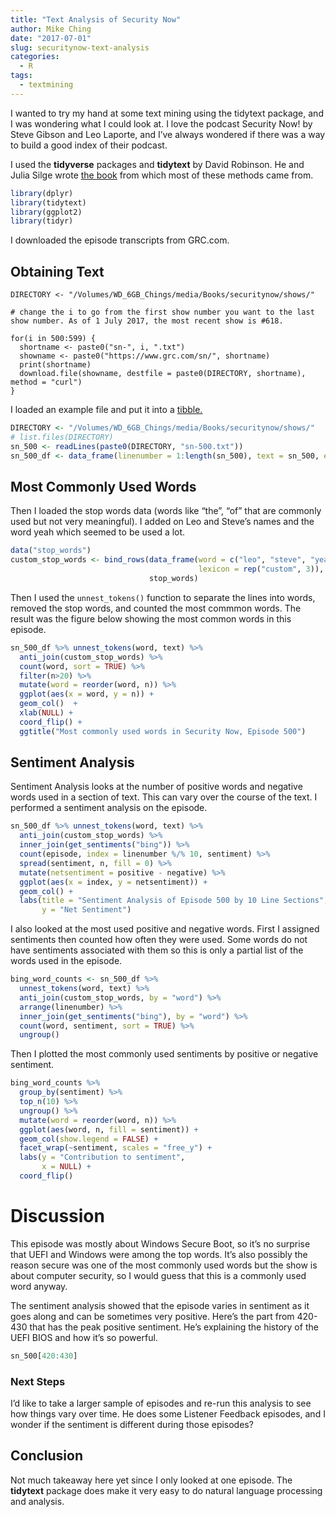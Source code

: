 ```yaml
---
title: "Text Analysis of Security Now"
author: Mike Ching
date: "2017-07-01"
slug: securitynow-text-analysis
categories:
  - R
tags:
  - textmining
---
```


I wanted to try my hand at some text mining using the tidytext package, and I was wondering what I could look at. I love the podcast Security Now! by Steve Gibson and Leo Laporte, and I've always wondered if there was a way to build a good index of their podcast.

I used the **tidyverse** packages and **tidytext** by David Robinson. He and Julia Silge wrote [the book](http://tidytextmining.com/) from which most of these methods came from.

```r
library(dplyr)
library(tidytext)
library(ggplot2)
library(tidyr)
```

I downloaded the episode transcripts from GRC.com. 

## Obtaining Text
```
DIRECTORY <- "/Volumes/WD_6GB_Chings/media/Books/securitynow/shows/"

# change the i to go from the first show number you want to the last show number. As of 1 July 2017, the most recent show is #618.

for(i in 500:599) {
  shortname <- paste0("sn-", i, ".txt")
  showname <- paste0("https://www.grc.com/sn/", shortname)
  print(shortname)
  download.file(showname, destfile = paste0(DIRECTORY, shortname), method = "curl")
}
```

I loaded an example file and put it into a [tibble.](https://cran.r-project.org/web/packages/tibble/vignettes/tibble.html)
```r
DIRECTORY <- "/Volumes/WD_6GB_Chings/media/Books/securitynow/shows/"
# list.files(DIRECTORY)
sn_500 <- readLines(paste0(DIRECTORY, "sn-500.txt"))
sn_500_df <- data_frame(linenumber = 1:length(sn_500), text = sn_500, episode = 500L)
```


## Most Commonly Used Words

Then I loaded the stop words data (words like "the", "of" that are commonly used but not very meaningful). I added on Leo and Steve's names and the word yeah which seemed to be used a lot.
```r
data("stop_words")
custom_stop_words <- bind_rows(data_frame(word = c("leo", "steve", "yeah"), 
                                          lexicon = rep("custom", 3)), 
                               stop_words)
```

Then I used the `unnest_tokens()` function to separate the lines into words, removed the stop words, and counted the most commmon words. The result was the figure below showing the most common words in this episode.
```r
sn_500_df %>% unnest_tokens(word, text) %>%
  anti_join(custom_stop_words) %>% 
  count(word, sort = TRUE) %>% 
  filter(n>20) %>%
  mutate(word = reorder(word, n)) %>%
  ggplot(aes(x = word, y = n)) +
  geom_col()  +
  xlab(NULL) +
  coord_flip() +
  ggtitle("Most commonly used words in Security Now, Episode 500")
```

## Sentiment Analysis

Sentiment Analysis looks at the number of positive words and negative words used in a section of text. This can vary over the course of the text. I performed a sentiment analysis on the episode.

```r
sn_500_df %>% unnest_tokens(word, text) %>%
  anti_join(custom_stop_words) %>% 
  inner_join(get_sentiments("bing")) %>%
  count(episode, index = linenumber %/% 10, sentiment) %>%
  spread(sentiment, n, fill = 0) %>%
  mutate(netsentiment = positive - negative) %>%
  ggplot(aes(x = index, y = netsentiment)) +
  geom_col() +
  labs(title = "Sentiment Analysis of Episode 500 by 10 Line Sections",
       y = "Net Sentiment")
```


I also looked at the most used positive and negative words. First I assigned sentiments then counted how often they were used. Some words do not have sentiments associated with them so this is only a partial list of the words used in the episode.
```r
bing_word_counts <- sn_500_df %>% 
  unnest_tokens(word, text) %>%
  anti_join(custom_stop_words, by = "word") %>% 
  arrange(linenumber) %>% 
  inner_join(get_sentiments("bing"), by = "word") %>%
  count(word, sentiment, sort = TRUE) %>%
  ungroup()
```

Then I plotted the most commonly used sentiments by positive or negative sentiment.
```r
bing_word_counts %>%
  group_by(sentiment) %>%
  top_n(10) %>%
  ungroup() %>%
  mutate(word = reorder(word, n)) %>%
  ggplot(aes(word, n, fill = sentiment)) +
  geom_col(show.legend = FALSE) +
  facet_wrap(~sentiment, scales = "free_y") +
  labs(y = "Contribution to sentiment",
       x = NULL) +
  coord_flip()
```

# Discussion
This episode was mostly about Windows Secure Boot, so it's no surprise that UEFI and Windows were among the top words. It's also possibly the reason secure was one of the most commonly used words but the show is about computer security, so I would guess that this is a commonly used word anyway.

The sentiment analysis showed that the episode varies in sentiment as it goes along and can be sometimes very positive. Here's the part from 420-430 that has the peak positive sentiment. He's explaining the history of the UEFI BIOS and how it's so powerful.

```r
sn_500[420:430]
```

### Next Steps
I'd like to take a larger sample of episodes and re-run this analysis to see how things vary over time. He does some Listener Feedback episodes, and I wonder if the sentiment is different during those episodes?

## Conclusion
Not much takeaway here yet since I only looked at one episode. The **tidytext** package does make it very easy to do natural language processing and analysis.